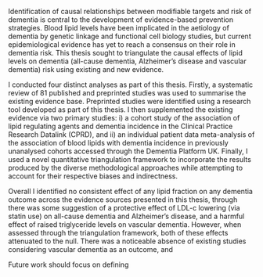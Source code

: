 Identification of causal relationships between modifiable targets and risk of dementia is central to the development of evidence-based prevention strategies. Blood lipid levels have been implicated in the aetiology of dementia by genetic linkage and functional cell biology studies, but current epidemiological evidence has yet to reach a consensus on their role in dementia risk. This thesis sought to triangulate the causal effects of lipid levels on dementia (all-cause dementia, Alzheimer's disease and vascular dementia) risk using existing and new evidence.

I conducted four distinct analyses as part of this thesis. Firstly, a systematic review of 81 published and preprinted studies was used to summarise the existing evidence base. Preprinted studies were identified using a research tool developed as part of this thesis. I then supplemented the existing evidence via two primary studies: i) a cohort study of the association of lipid regulating agents and dementia incidence in the Clinical Practice Research Datalink (CPRD), and ii) an individual patient data meta-analysis of the association of blood lipids with dementia incidence in previously unanalysed cohorts accessed through the Dementia Platform UK. Finally, I used a novel quantitative triangulation framework to incorporate the results produced by the diverse methodological approaches while attempting to account for their respective biases and indirectness.

Overall I identified no consistent effect of any lipid fraction on any dementia outcome across the evidence sources presented in this thesis, through there was some suggestion of a protective effect of LDL-c lowering (via statin use) on all-cause dementia and Alzheimer's disease, and a harmful effect of raised triglyceride levels on vascular dementia. However, when assessed through the triangulation framework, both of these effects attenuated to the null. There was a noticeable absence of existing studies considering vascular dementia as an outcome, and 

Future work should focus on defining 


